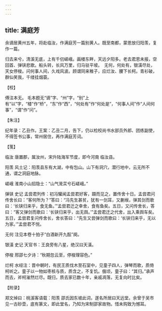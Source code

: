 ```yaml
---
---
---
```

title: 满庭芳
---







余谪居黄州五年，将赴临汝，作满庭芳一篇别黄人。既至南都，蒙恩放归阳羡，复作一篇。

归去来兮，清溪无底，上有千仞嵯峨。画楼东畔，天远夕阳多。老去君恩未报，空回首、弹铗悲歌。船头转，长风万里，归马驻平坡。　无何，何处有，银潢尽处，天女停梭。问何事人间，久戏风波。顾谓同来稚子，应烂汝、腰下长柯。青衫破，群仙笑我，千缕挂烟蓑。





【校】


傅注本无。 毛本题无“谪”字、“州”字，“别”上有“以”字，“楼”作“桥”，“东”作“西”，“何处有”作“何处是”，“何事人间”作“人间何事”，“谓”作“问”。





【朱注】


纪年录：乙丑作。王案：乙丑二月，告下，仍以检校尚书水部员外郎、团练副使，不得签书公事，常州居住，再作满庭芳词。





【笺】


临汝 唐置郡，属汝州，宋升陆海军节度，即今河南 临汝县。

阳羡 风土记：阳羡县东有大湖，中有包山。山下有洞穴，潜行地中，云无所不通，谓之洞庭地脉。

嵯峨 淮南小山招隐士：“山气茏苁兮石嵯峨。”

弹铗 史记 孟尝君列传：初冯驩闻孟尝君好客，蹑而见之，置传舍十日。孟尝君问传舍长曰：“客何所为？”答曰：“冯先生甚贫，犹有一剑耳，又蒯缑，弹其剑而歌曰：‘长铗归来乎，食无鱼。’”孟尝君迁之幸舍，食有鱼矣。五日，又问传舍长，答曰：“客又弹剑而歌曰：‘长铗归来乎，出无舆。’”孟尝君迁之代舍，出入乘舆车矣。五日，孟尝君复问传舍长，舍长答曰：“先生又尝弹剑而歌曰：‘长铗归来乎，无以为家。’”孟尝君不悦。

无何 注见本卷十拍子“白酒新开九酝”阕。

银潢 史记 天官书：王良旁有八星，绝汉曰天潢。

停梭 邢邵七夕诗：“秋期忽云至，停梭理容色。”

烂柯 水经注：晋中朝时，有民王质伐木至石室中，见童子四人，弹琴而歌，质倚柯听之。童子以一物如枣核与质，质含之，不复饥。俄顷，童子曰：“其归。”承声而去，斧柯漼然烂尽。既归，质去家已数十年，亲戚凋落，无复向时比矣。





【附录】


郑文焯曰：桃溪客语载：阳羡 邵氏因东坡此词，遂名所居曰天远堂。余曾于吴市见一古砂壶，底有篆文，即此堂名，乃知为宋制邵家故物。惜未购致为憾耳。